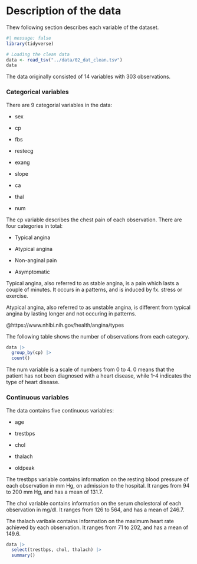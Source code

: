 # Description of the data

Thew following section describes each variable of the dataset.

```r
#| message: false
library(tidyverse)
```

```r
# Loading the clean data
data <- read_tsv("../data/02_dat_clean.tsv")
data
```

The data originally consisted of 14 variables with 303 observations.

### Categorical variables

There are 9 categorial variables in the data:

-   sex

-   cp

-   fbs

-   restecg

-   exang

-   slope

-   ca

-   thal

-   num

The cp variable describes the chest pain of each observation. There are four categories in total:

-   Typical angina

-   Atypical angina

-   Non-anginal pain

-   Asymptomatic

Typical angina, also referred to as stable angina, is a pain which lasts a couple of minutes. It occurs in a patterns, and is induced by fx. stress or exercise.

Atypical angina, also referred to as unstable angina, is different from typical angina by lasting longer and not occuring in patterns.

@https://www.nhlbi.nih.gov/health/angina/types

The following table shows the number of observations from each category.

```r
data |>
  group_by(cp) |>
  count()
```

The num variable is a scale of numbers from 0 to 4. 0 means that the patient has not been diagnosed with a heart disease, while 1-4 indicates the type of heart disease.

### Continuous variables

The data contains five continuous variables:

-   age

-   trestbps

-   chol

-   thalach

-   oldpeak

The trestbps variable contains information on the resting blood pressure of each observation in mm Hg, on admission to the hospital. It ranges from 94 to 200 mm Hg, and has a mean of 131.7.

The chol variable contains information on the serum cholestoral of each observation in mg/dl. It ranges from 126 to 564, and has a mean of 246.7.

The thalach varibale contains information on the maximum heart rate achieved by each observation. It ranges from 71 to 202, and has a mean of 149.6.

```r
data |>
  select(trestbps, chol, thalach) |>
  summary()
```
